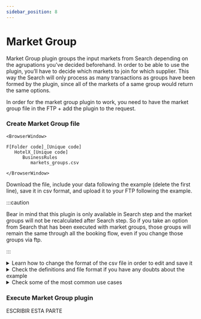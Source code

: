 ```yaml
---
sidebar_position: 8
---
```


# Market Group

Market Group plugin groups the input markets from Search depending on the agrupations you’ve decided beforehand. In order to be able to use the plugin, you’ll have to decide which markets to join for which supplier. This way the Search will only process as many transactions as groups have been formed by the plugin, since all of the markets of a same group would return the same options.

In order for the market group plugin to work, you need to have the market group file in the FTP + add the plugin to the request.

### Create Market Group file

```mdx-code-block
<BrowserWindow>

F[Folder code]_[Unique code]
   HotelX_[Unique code]
      BusinessRules
         markets_groups.csv

</BrowserWindow>
```

Download the file, include your data following the example (delete the first line), save it in csv format, and upload it to your FTP following the example.


:::caution

Bear in mind that this plugin is only available in Search step and the market groups will not be recalculated after Search step. So if you take an option from Search that has been executed with market groups, those groups will remain the same through all the booking flow, even if you change those groups via ftp.

:::

<details>
    <summary>Learn how to change the format of the csv file in order to edit and save it</summary>
    <div>
        <div>[Añadir vídeo]</div>
    </div>
</details>

<details>
    <summary>Check the definitions and file format if you have any doubts about the example</summary>
    <div>
        <div>
		File Name: markets_group.csv
		Directory: F[folder code][unique code]/HotelX[unique code]/BusinessRules
		Delimiter: Comma (“,”)
		Header Row:
		   * Supplier: Supplier code
           * Markets: List of groups of market
              * Each group will be separated by ‘;’ and each market will be separated by ‘#’
           * Other: Boolean value true/false
              * True: The Search input markets (HotelCriteriaSearchInput) not found in this configuration file, will be joined together and we will launch a query to the provider searching for options in these markets.
              * False: These markets will be discarded.
		</div>
    </div>
</details>

<details>
    <summary>Check some of the most common use cases</summary>
    <div>
        <div>
		Use case 1 [Añadir csv]
		Use case 2 [Añadir csv]
		</div>
    </div>
</details>

### Execute Market Group plugin

ESCRIBIR ESTA PARTE
